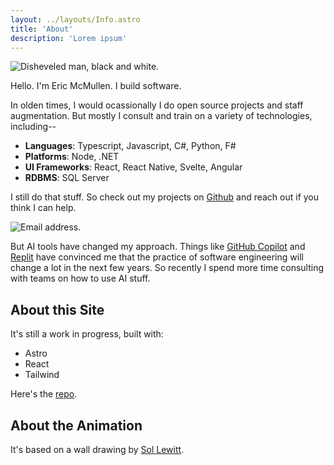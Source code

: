```yaml
---
layout: ../layouts/Info.astro
title: 'About'
description: 'Lorem ipsum'
---
```



<Image
  src={guy}
  alt='Disheveled man, black and white.'
  class='bc-framed-image w-64 float-right'
  loading='eager'
/>

Hello. I'm Eric McMullen. I build software.

In olden times, I would ocassionally I do open source projects and staff augmentation.
But mostly I consult and train on a variety of technologies, including--

- **Languages**: Typescript, Javascript, C#, Python, F#
- **Platforms**: Node, .NET
- **UI Frameworks**: React, React Native, Svelte, Angular
- **RDBMS**: SQL Server

I still do that stuff. So check out my projects on [Github](https://github.com/bathcat)
and reach out if you think I can help.

<Image
  src={email}
  alt='Email address.'
  class='w-40 dark:invert mx-16 my-0'
  loading='eager'
/>

But AI tools have changed my approach. Things like [GitHub Copilot](https://github.com/features/copilot)
and [Replit](https://replit.com/) have convinced me that the practice of software engineering will
change a lot in the next few years. So recently I spend more time consulting with teams on how
to use AI stuff.

## About this Site

It's still a work in progress, built with:

- Astro
- React
- Tailwind

Here's the [repo](https://github.com/bathcat/bathcat-home).

## About the Animation

It's based on a wall drawing by [Sol Lewitt](https://en.wikipedia.org/wiki/Sol_LeWitt).
